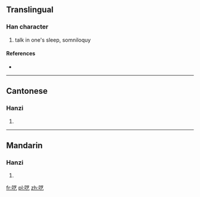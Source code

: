 {{also|囈}}
==Translingual==

===Han character===
{{Han char|rn=30|rad=口|as=04|sn=7|four=|canj=口廿弓 (RTN)}}

# talk in one's sleep, somniloquy

====References====
* {{Han ref|kx=0181.191|hdz=10585.090|uh=5453|ud=21587}}

----

==Cantonese==

===Hanzi===
{{yue-hanzi|jyut=|y=ngai6|tra=囈}}

# {{defn|Cantonese|sort=口04}}

----

==Mandarin==

===Hanzi===
{{cmn-hanzi|tra=囈|pin=[[yì]] ([[yi4]])|wg=i<sup>4</sup>}}

# {{defn|Mandarin|sort=口04}}

[[fr:呓]]
[[pl:呓]]
[[zh:呓]]